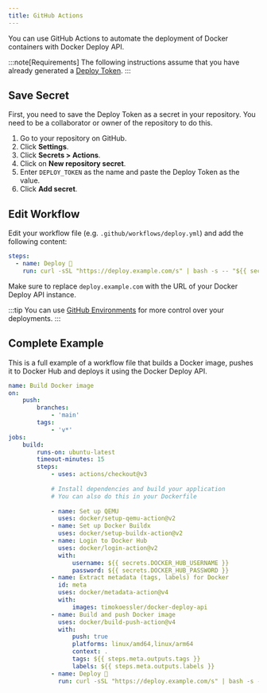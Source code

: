 ```yaml
---
title: GitHub Actions
---
```


You can use GitHub Actions to automate the deployment of Docker containers with Docker Deploy API.

:::note[Requirements]
The following instructions assume that you have already generated a [Deploy Token](/getting-started/token).
:::

## Save Secret

First, you need to save the Deploy Token as a secret in your repository.
You need to be a collaborator or owner of the repository to do this.

1. Go to your repository on GitHub.
2. Click **Settings**.
3. Click **Secrets > Actions**.
4. Click on **New repository secret**.
5. Enter `DEPLOY_TOKEN` as the name and paste the Deploy Token as the value.
6. Click **Add secret**.

## Edit Workflow

Edit your workflow file (e.g. `.github/workflows/deploy.yml`) and add the following content:

```yaml "\"https://deploy.example.com/s\""
steps:
  - name: Deploy 🚀
    run: curl -sSL "https://deploy.example.com/s" | bash -s -- "${{ secrets.DEPLOY_TOKEN }}"
```

Make sure to replace `deploy.example.com` with the URL of your Docker Deploy API instance.

:::tip
You can use <a href="https://docs.github.com/en/actions/deployment/targeting-different-environments/using-environments-for-deployment" target="_blank">GitHub Environments</a> for more control over your deployments.
:::

## Complete Example

This is a full example of a workflow file that builds a Docker image, pushes it to Docker Hub and deploys it using the Docker Deploy API.

```yaml
name: Build Docker image
on:
    push:
        branches:
            - 'main'
        tags:
            - 'v*'
jobs:
    build:
        runs-on: ubuntu-latest
        timeout-minutes: 15
        steps:
            - uses: actions/checkout@v3
            
            # Install dependencies and build your application
            # You can also do this in your Dockerfile
            
            - name: Set up QEMU
              uses: docker/setup-qemu-action@v2
            - name: Set up Docker Buildx
              uses: docker/setup-buildx-action@v2
            - name: Login to Docker Hub
              uses: docker/login-action@v2
              with:
                  username: ${{ secrets.DOCKER_HUB_USERNAME }}
                  password: ${{ secrets.DOCKER_HUB_PASSWORD }}
            - name: Extract metadata (tags, labels) for Docker
              id: meta
              uses: docker/metadata-action@v4
              with:
                  images: timokoessler/docker-deploy-api
            - name: Build and push Docker image
              uses: docker/build-push-action@v4
              with:
                  push: true
                  platforms: linux/amd64,linux/arm64
                  context: .
                  tags: ${{ steps.meta.outputs.tags }}
                  labels: ${{ steps.meta.outputs.labels }}
            - name: Deploy 🚀
              run: curl -sSL "https://deploy.example.com/s" | bash -s -- "${{ secrets.DEPLOY_TOKEN }}"
```